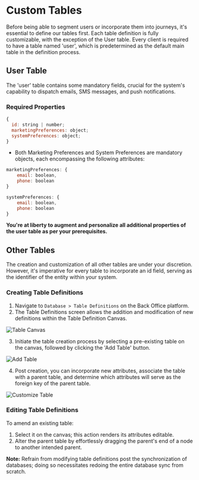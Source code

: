 # Custom Tables

Before being able to segment users or incorporate them into journeys, it's essential to define our tables first. Each table definition is fully customizable, with the exception of the User table. Every client is required to have a table named 'user', which is predetermined as the default main table in the definition process.

## User Table

The 'user' table contains some mandatory fields, crucial for the system's capability to dispatch emails, SMS messages, and push notifications.

### Required Properties

```js
{
  id: string | number;
  marketingPreferences: object;
  systemPreferences: object;
}
```

- Both Marketing Preferences and System Preferences are mandatory objects, each encompassing the following attributes:

```js
marketingPreferences: {
    email: boolean,
    phone: boolean
}

systemPreferences: {
    email: boolean,
    phone: boolean
}
```

**You're at liberty to augment and personalize all additional properties of the user table as per your prerequisites.**

## Other Tables

The creation and customization of all other tables are under your discretion. However, it's imperative for every table to incorporate an id field, serving as the identifier of the entity within your system.

### Creating Table Definitions

1. Navigate to `Database > Table Definitions` on the Back Office platform.
2. The Table Definitions screen allows the addition and modification of new definitions within the Table Definition Canvas.

![Table Canvas](images/customer-table-canvas.png)

3. Initiate the table creation process by selecting a pre-existing table on the canvas, followed by clicking the 'Add Table' button.

![Add Table](images/how-to-add-table-definition.gif)

4. Post creation, you can incorporate new attributes, associate the table with a parent table, and determine which attributes will serve as the foreign key of the parent table.

![Customize Table](images/customize-table-definition.gif)

### Editing Table Definitions

To amend an existing table:

1. Select it on the canvas; this action renders its attributes editable.
2. Alter the parent table by effortlessly dragging the parent's end of a node to another intended parent.

**Note:** Refrain from modifying table definitions post the synchronization of databases; doing so necessitates redoing the entire database sync from scratch.
